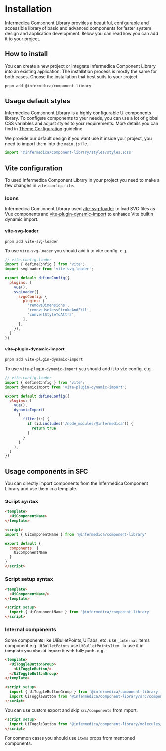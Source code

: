 
<Meta title="Getting Started/Development Guide/Installation"/>

# Installation
Infermedica Component Library provides a beautiful, configurable and accessible library of basic and advanced components for faster system design and application development.
Below you can read how you can add it to your project.

<PageOutline/>

## How to install
You can create a new project or integrate Infermedica Component Library into an existing application. The installation process is mostly
the same for both cases. Choose the installation that best suits to your project.

```bash
pnpm add @infermedica/component-library
```

## Usage default styles
Infermedica Component Library is a highly configurable UI components library. To configure components to your needs, you can use a lot of global
CSS variables and adjust styles to your requirements. More details you can find in <a href="/?path=/docs/getting-started-development-guide-theme-configuration--docs" target="_blank">Theme Configuration</a> guideline.

We provide our default design if you want use it inside your project, you need to import them into the `main.js` file.

```js
import '@infermedica/component-library/styles/styles.scss'
```

## Vite configuration
To used Infermedica Component Library in your project you need to make a few changes in `vite.config.file`.

### Icons
Infermedica Component Library used [vite-svg-loader](https://www.npmjs.com/package/vite-svg-loader) to load SVG files as Vue components and [vite-plugin-dynamic-import](https://www.npmjs.com/package/vite-plugin-dynamic-import) to enhance Vite builtin dynamic import.

#### vite-svg-loader
```bash
pnpm add vite-svg-loader
````

To use `vite-svg-loader` you should add it to vite config. e.g.

```js
// vite.config.loader
import { defineConfig } from 'vite';
import svgLoader from 'vite-svg-loader';

export default defineConfig({
  plugins: [
    vue(),
    svgLoader({
      svgoConfig: {
        plugins: [
          'removeDimensions',
          'removeUselessStrokeAndFill',
          'convertStyleToAttrs',
        ],
      },
    }),
  ]
})
```

#### vite-plugin-dynamic-import
```bash
pnpm add vite-plugin-dynamic-import
````

To use `vite-plugin-dynamic-import` you should add it to vite config. e.g.

```js
// vite.config.loader
import { defineConfig } from 'vite';
import dynamicImport from 'vite-plugin-dynamic-import';

export default defineConfig({
  plugins: [
    vue(),
    dynamicImport(
      {
        filter(id) {
          if (id.includes('/node_modules/@infermedica')) {
            return true
          }
        }
      }
    ),
  ]
})
```

## Usage components in SFC
You can directly import components from the Infermedica Component Library and use them in a template.

### Script syntax

```html
<template>
  <UiComponentName>
</template>

<script>
import { UiComponentName } from '@infermedica/component-library'

export default {
  components: {
    UiComponentName
  }
}
</script>
```

### Script setup syntax

```html
<template>
  <UiComponentName/>
</template>

<script setup>
  import { UiComponentName } from '@infermedica/component-library'
</script>
```

### Internal components
Some components like UiBulletPoints, UiTabs, etc. use `_internal` items component e.g. `UiBulletPoints` use `UiBulletPointsItem`.
To use it in template you should import it with fully path. e.g.

```html
<template>
  <UiToggleButtonGroup>
    <UiToggleButton/>
  </UiToggleButtonGroup>
</template>

<script setup>
  import { UiToggleButtonGroup } from '@infermedica/component-library'
  import UiToggleButton from '@infermedica/component-library/src/components/molecules/UiToggleButtonGroup/_internal/UiToggleButton.vue';
</script>
```

You can use custom export and skip `src/components` from import.

```html
<script setup>
  import UiToggleButton from '@infermedica/component-library/molecules/UiToggleButtonGroup/_internal/UiToggleButton.vue';
</script>
```

For common cases you should use `items` props from mentioned components.
